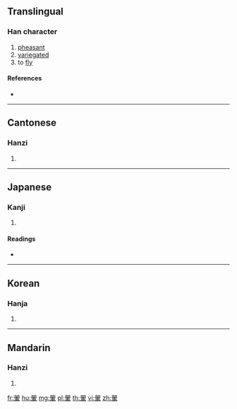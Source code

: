{{character info/new}}
{{also|翚}}
==Translingual==

===Han character===
{{Han char|rn=124|rad=羽|as=09|sn=15|four=17502|canj=SMBJJ}}

# [[pheasant]]
# [[variegated]]
# to [[fly]]

====References====
* {{Han ref|kx=0958.250|dkj=28769|dj=1404.260|hdz=53353.020|uh=7FEC|ud=32748|bh=E6F8|bd=59128}}

----

==Cantonese==

===Hanzi===
{{yue-hanzi|jyut=|y=fai1}}

# {{defn|lang=yue|sort=羽09}}

----

==Japanese==

===Kanji===
{{ja-kanji|grade=|rs=羽09}}

# {{defn|lang=ja|sort=羽09}}

====Readings====
* {{ja-readings|on=[[き]] (ki), [[け]] (ke)|kun=[[とぶ]] (tobu)|nanori=}}

----

==Korean==

===Hanja===
{{ko-hanja|hangeul=휘|eumhun=|rv=hwi|mr=hwi|y=hwi}}

# {{defn|lang=ko|sort=羽09}}

----

==Mandarin==

===Hanzi===
{{cmn-hanzi|pin=[[huī]] ([[hui1]]), [[lì]] ([[li4]])|wg=hui<sup>1</sup>, li<sup>4</sup>}}

# {{defn|lang=cmn|sort=羽09}}

[[fr:翬]]
[[hu:翬]]
[[mg:翬]]
[[pl:翬]]
[[th:翬]]
[[vi:翬]]
[[zh:翬]]